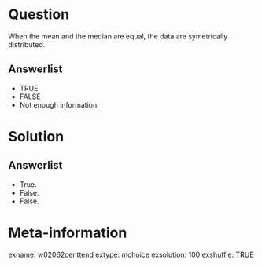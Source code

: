 Question
========
When the mean and the median are equal, the data are symetrically distributed.

Answerlist
----------
* TRUE
* FALSE
* Not enough information


Solution
========

Answerlist
----------
* True.
* False.
* False.


Meta-information
================
exname: w02062centtend
extype: mchoice
exsolution: 100
exshuffle: TRUE